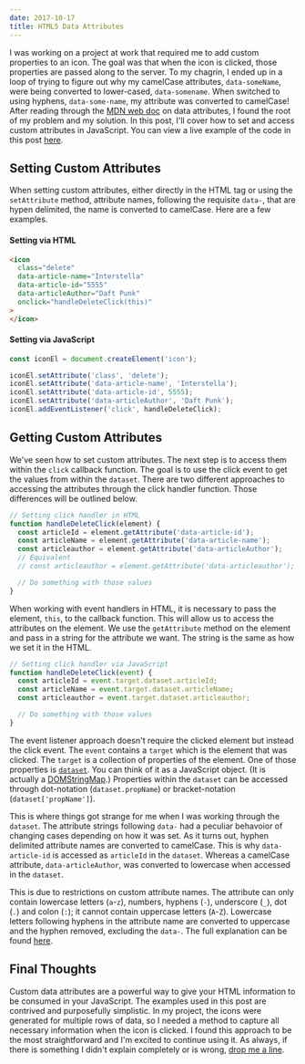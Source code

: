 ```yaml
---
date: 2017-10-17
title: HTML5 Data Attributes
---
```


I was working on a project at work that required me to add custom properties to an icon. The goal was that when the icon is clicked, those properties are passed along to the server. To my chagrin, I ended up in a loop of trying to figure out why my camelCase attributes, `data-someName`, were being converted to lower-cased, `data-somename`. When switched to using hyphens, `data-some-name`, my attribute was converted to camelCase! After reading through the [MDN web doc](https://developer.mozilla.org/en-US/docs/Learn/HTML/Howto/Use_data_attributes) on data attributes, I found the root of my problem and my solution. In this post, I'll cover how to set and access custom attributes in JavaScript. You can view a live example of the code in this post [here](https://codepen.io/mfrazier/full/ZXKpoG/).

## Setting Custom Attributes

When setting custom attributes, either directly in the HTML tag or using the `setAttribute` method, attribute names, following the requisite `data-`, that are hypen delimited, the name is converted to camelCase. Here are a few examples.

#### Setting via HTML

```html
<icon
  class="delete"
  data-article-name="Interstella"
  data-article-id="5555"
  data-articleAuthor="Daft Punk"
  onclick="handleDeleteClick(this)"
>
</icon>
```

#### Setting via JavaScript

```javascript
const iconEl = document.createElement('icon');

iconEl.setAttribute('class', 'delete');
iconEl.setAttribute('data-article-name', 'Interstella');
iconEl.setAttribute('data-article-id', 5555);
iconEl.setAttribute('data-articleAuthor', 'Daft Punk');
iconEl.addEventListener('click', handleDeleteClick);
```

## Getting Custom Attributes

We've seen how to set custom attributes. The next step is to access them within the `click` callback function. The goal is to use the click event to get the values from within the `dataset`. There are two different approaches to accessing the attributes through the click handler function. Those differences will be outlined below.

```javascript
// Setting click handler in HTML
function handleDeleteClick(element) {
  const articleId = element.getAttribute('data-article-id');
  const articleName = element.getAttribute('data-article-name');
  const articleauthor = element.getAttribute('data-articleAuthor');
  // Equivalent
  // const articleauthor = element.getAttribute('data-articleauthor');

  // Do something with those values
}
```

When working with event handlers in HTML, it is necessary to pass the element, `this`, to the callback function. This will allow us to access the attributes on the element. We use the `getAttribute` method on the element and pass in a string for the attribute we want. The string is the same as how we set it in the HTML.

```javascript
// Setting click handler via JavaScript
function handleDeleteClick(event) {
  const articleId = event.target.dataset.articleId;
  const articleName = event.target.dataset.articleName;
  const articleauthor = event.target.dataset.articleauthor;

  // Do something with those values
}
```

The event listener approach doesn't require the clicked element but instead the click event. The `event` contains a `target` which is the element that was clicked. The `target` is a collection of properties of the element. One of those properties is [`dataset`](https://developer.mozilla.org/en-US/docs/Web/API/HTMLElement/dataset). You can think of it as a JavaScript object. (It is actually a [DOMStringMap](https://developer.mozilla.org/en-US/docs/Web/API/DOMStringMap).) Properties within the `dataset` can be accessed through dot-notation (`dataset.propName`) or bracket-notation (`dataset['propName']`).

This is where things got strange for me when I was working through the `dataset`. The attribute strings following `data-` had a peculiar behavoior of changing cases depending on how it was set. As it turns out, hyphen delimited attribute names are converted to camelCase. This is why `data-article-id` is accessed as `articleId` in the `dataset`. Whereas a camelCase attribute, `data-articleAuthor`, was converted to lowercase when accessed in the `dataset`.

This is due to restrictions on custom attribute names. The attribute can only contain lowercase letters (`a`-`z`), numbers, hyphens (`-`), underscore (`_`), dot (`.`) and colon (`:`); it cannot contain uppercase letters (`A`-`Z`). Lowercase letters following hyphens in the attribute name are converted to uppercase and the hyphen removed, excluding the `data-`. The full explanation can be found [here](https://developer.mozilla.org/en-US/docs/Web/API/HTMLElement/dataset).

## Final Thoughts

Custom data attributes are a powerful way to give your HTML information to be consumed in your JavaScript. The examples used in this post are contrived and purposefully simplistic. In my project, the icons were generated for multiple rows of data, so I needed a method to capture all necessary information when the icon is clicked. I found this approach to be the most straightforward and I'm excited to continue using it. As always, if there is something I didn't explain completely or is wrong, [drop me a line](mailto:mikedoescoding@gmail.com).

